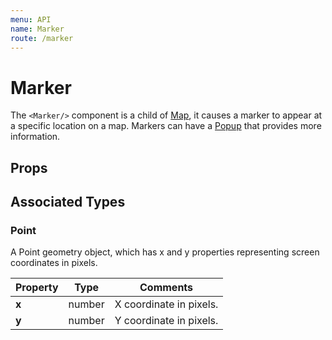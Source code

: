 ```yaml
---
menu: API
name: Marker
route: /marker
---
```



# Marker
The `<Marker/>` component is a child of [Map](/map), it causes a marker to appear at a specific location on a map. Markers can have a [Popup](/popup) that provides more information.

## Props

<Props of={Marker} />

## Associated Types

### Point
A Point geometry object, which has x and y properties representing screen coordinates in pixels.

|Property|Type|Comments|
|---|---|---|
|**x**|number|X coordinate in pixels.|
|**y**|number|Y coordinate in pixels.|
